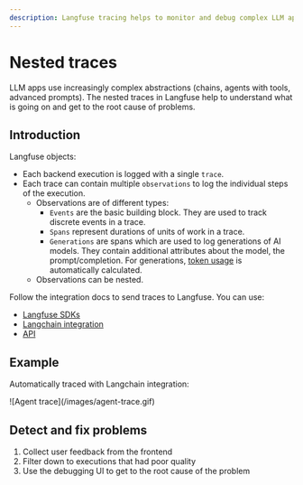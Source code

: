 ```yaml
---
description: Langfuse tracing helps to monitor and debug complex LLM apps such as chains and agents.
---
```


# Nested traces

LLM apps use increasingly complex abstractions (chains, agents with tools, advanced prompts). The nested traces in Langfuse help to understand what is going on and get to the root cause of problems.

## Introduction

Langfuse objects:

- Each backend execution is logged with a single `trace`.
- Each trace can contain multiple `observations` to log the individual steps of the execution.
  - Observations are of different types:
    - `Events` are the basic building block. They are used to track discrete events in a trace.
    - `Spans` represent durations of units of work in a trace.
    - `Generations` are spans which are used to log generations of AI models. They contain additional attributes about the model, the prompt/completion. For generations, [token usage](/docs/token-usage) is automatically calculated.
  - Observations can be nested.

Follow the integration docs to send traces to Langfuse. You can use:

- [Langfuse SDKs](/docs/integrations/sdk)
- [Langchain integration](/docs/integrations/langchain)
- [API](/docs/integrations/api)

## Example

Automatically traced with Langchain integration:

<div className="rounded-sm lg:rounded-xl overflow-hidden w-fit mt-3">
  ![Agent trace](/images/agent-trace.gif)
</div>

## Detect and fix problems

1. Collect user feedback from the frontend
2. Filter down to executions that had poor quality
3. Use the debugging UI to get to the root cause of the problem

